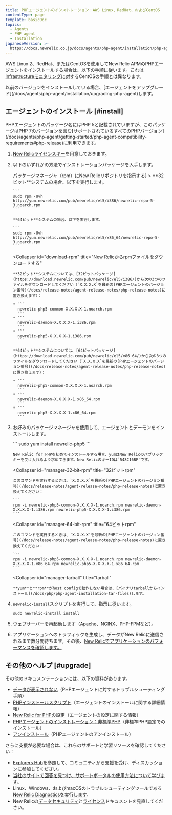 ```yaml
---
title: PHPエージェントのインストレーション：AWS Linux、RedHat、およびCentOS
contentType: page
template: basicDoc
topics:
  - Agents
  - PHP agent
  - Installation
japaneseVersion: >-
  https://docs.newrelic.co.jp/docs/agents/php-agent/installation/php-agent-installation-aws-linux-redhat-centos
---
```


AWS Linux 2、RedHat、またはCentOSを使用してNew Relic APMのPHPエージェントをインストールする場合は、以下の手順に従います。これは [Infrastructureモニタリング](/docs/infrastructure/new-relic-infrastructure/installation/install-infrastructure-linux#yum-based)に対するCentOSの手順とは異なります。

<Callout variant="important">
  以前のバージョンをインストールしている場合、[エージェントをアップグレード](/docs/agents/php-agent/installation/upgrading-php-agent)します。
</Callout>

## エージェントのインストール [#install]

<Callout variant="tip">
  PHPエージェントのパッケージ名にはPHP 5と記載されていますが、このパッケージはPHP 7のバージョンを含む[サポートされているすべてのPHPバージョン](/docs/agents/php-agent/getting-started/php-agent-compatibility-requirements#php-release)に利用できます。
</Callout>

1. [New Relicライセンスキー](/docs/agents/php-agent/getting-started/php-agent-compatibility-requirements#license_key)を用意しておきます。
2. 以下のいずれかの方法でインストレーションパッケージを入手します。

   <CollapserGroup>
     <Collapser
       id="tell-rpm"
       title={<>パッケージマネージャ（<InlineCode>rpm</InlineCode>）にNew Relicリポジトリを指示する</>}
     >
       **32ビット**システムの場合、以下を実行します。

       ```
       sudo rpm -Uvh http://yum.newrelic.com/pub/newrelic/el5/i386/newrelic-repo-5-3.noarch.rpm
       ```

       **64ビット**システムの場合、以下を実行します。

       ```
       sudo rpm -Uvh http://yum.newrelic.com/pub/newrelic/el5/x86_64/newrelic-repo-5-3.noarch.rpm
       ```
     </Collapser>

     <Collapser
       id="download-rpm"
       title="New Relicからrpmファイルをダウンロードする"
     >
       **32ビット**システムについては、[32ビットパッケージ](https://download.newrelic.com/pub/newrelic/el5/i386/)から次の3つのファイルをダウンロードしてください（`X.X.X.X`を最新の[PHPエージェントのバージョン番号](/docs/release-notes/agent-release-notes/php-release-notes)に置き換えます）：

       * ```
         newrelic-php5-common-X.X.X.X-1.noarch.rpm
         ```
       * ```
         newrelic-daemon-X.X.X.X-1.i386.rpm
         ```
       * ```
         newrelic-php5-X.X.X.X-1.i386.rpm
         ```

       **64ビット**システムについては、[64ビットパッケージ](https://download.newrelic.com/pub/newrelic/el5/x86_64/)から次の3つのファイルをダウンロードしてください（`X.X.X.X`を最新の[PHPエージェントのバージョン番号](/docs/release-notes/agent-release-notes/php-release-notes)に置き換えます）：

       * ```
         newrelic-php5-common-X.X.X.X-1.noarch.rpm
         ```
       * ```
         newrelic-daemon-X.X.X.X-1.x86_64.rpm
         ```
       * ```
         newrelic-php5-X.X.X.X-1.x86_64.rpm
         ```
     </Collapser>
   </CollapserGroup>
3. お好みのパッケージマネージャを使用して、エージェントとデーモンをインストールします。

   <CollapserGroup>
     <Collapser
       id="manager-yum"
       title="yum"
     >
       ```
       sudo yum install newrelic-php5
       ```

       New Relic for PHPを初めてインストールする場合、yumはNew Relicのパブリックキーを受け入れるよう求めてきます。New RelicのキーIDは`548C16BF`です。
     </Collapser>

     <Collapser
       id="manager-32-bit-rpm"
       title="32ビットrpm"
     >
       このコマンドを実行するときは、`X.X.X.X`を最新の[PHPエージェントのバージョン番号](/docs/release-notes/agent-release-notes/php-release-notes)に置き換えてください：

       ```
       rpm -i newrelic-php5-common-X.X.X.X-1.noarch.rpm newrelic-daemon-X.X.X.X-1.i386.rpm newrelic-php5-X.X.X.X-1.i386.rpm
       ```
     </Collapser>

     <Collapser
       id="manager-64-bit-rpm"
       title="64ビットrpm"
     >
       このコマンドを実行するときは、`X.X.X.X`を最新の[PHPエージェントのバージョン番号](/docs/release-notes/agent-release-notes/php-release-notes)に置き換えてください：

       ```
       rpm -i newrelic-php5-common-X.X.X.X-1.noarch.rpm newrelic-daemon-X.X.X.X-1.x86_64.rpm newrelic-php5-X.X.X.X-1.x86_64.rpm
       ```
     </Collapser>

     <Collapser
       id="manager-tarball"
       title="tarball"
     >
       **yum**と**rpm**がhost configで動作しない場合は、[バイナリtarballからインストール](/docs/php/php-agent-installation-tar-files)します。
     </Collapser>
   </CollapserGroup>
4. `newrelic-install`スクリプトを実行して、指示に従います。

   ```
   sudo newrelic-install install
   ```
5. ウェブサーバーを再起動します（Apache、NGINX、PHP-FPMなど）。
6. アプリケーションへのトラフィックを生成し、データがNew Relicに送信されるまで数分間待ちます。その後、[New Relicでアプリケーションのパフォーマンスを確認します。](/docs/apm/applications-menu/monitoring/apm-overview-page)

## その他のヘルプ [#upgrade]

その他のドキュメンテーションには、以下の資料があります。

* [データが表示されない](/docs/agents/php-agent/troubleshooting/no-data-appears-php)（PHPエージェントに対するトラブルシューティング手順）
* [PHPインストールスクリプト](/docs/php/the-newrelic-install-script)（エージェントのインストールに関する詳細情報）
* [New Relic for PHPの設定](/docs/agents/php-agent/getting-started/new-relic-php#configuration)（エージェントの設定に関する情報）
* [PHPエージェントのインストレーション：非標準PHP](/docs/php/php-agent-installation-non-standard-php)（非標準PHP設定でのインストール）
* [アンインストール](/docs/agents/php-agent/advanced-installation/uninstalling-php-agent)（PHPエージェントのアンインストール）

さらに支援が必要な場合は、これらのサポートと学習リソースを確認してください：

* [Explorers Hub](https://discuss.newrelic.com/)を参照して、コミュニティから支援を受け、ディスカッションに参加してください。
* [当社のサイトで回答を見つけ、サポートポータルの使用方法について学びます](/docs/using-new-relic/welcome-new-relic/get-started/find-help-use-support-portal)。
* Linux、Windows、およびmacOSのトラブルシューティングツールである[New Relic Diagnosticsを実行します](/docs/using-new-relic/cross-product-functions/troubleshooting/new-relic-diagnostics)。
* New Relicの[データセキュリティ](/docs/security)と[ライセンス](/docs/licenses)ドキュメントを見直してください。

